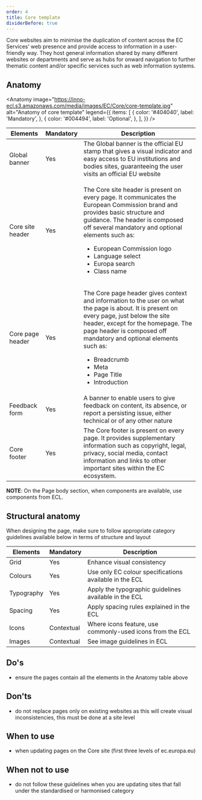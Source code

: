 ```yaml
---
order: 4
title: Core template
dividerBefore: true
---
```



<Paragraph size="lead">
  Core websites aim to minimise the duplication of content across the EC
  Services’ web presence and provide access to information in a user-friendly
  way. They host general information shared by many different websites or
  departments and serve as hubs for onward navigation to further thematic
  content and/or specific services such as web information systems.
</Paragraph>

## Anatomy

<Anatomy
  image="https://inno-ecl.s3.amazonaws.com/media/images/EC/Core/core-template.jpg"
  alt="Anatomy of core template"
  legend={{
    items: [
      {
        color: '#404040',
        label: 'Mandatory',
      },
      {
        color: '#004494',
        label: 'Optional',
      },
    ],
  }}
/>

| Elements                                                                                                | Mandatory | Description                                                                                                                                                                                                                                                                                                                                  |
| ------------------------------------------------------------------------------------------------------- | --------- | -------------------------------------------------------------------------------------------------------------------------------------------------------------------------------------------------------------------------------------------------------------------------------------------------------------------------------------------- |
| <Link to="https://webgate.ec.europa.eu/fpfis/wikis/display/webtools/Global+banner">Global banner</Link> | Yes       | The Global banner is the official EU stamp that gives a visual indicator and easy access to EU institutions and bodies sites, guaranteeing the user visits an official EU website                                                                                                                                                            |
| <Link to="/ec/core-template/site-header/">Core site header</Link>                                       | Yes       | <p>The Core site header is present on every page. It communicates the European Commission brand and provides basic structure and guidance. The header is composed off several mandatory and optional elements such as:</p><ul><li>European Commission logo</li><li>Language select</li><li>Europa search</li><li>Class name</li></ul>        |
| Core page header                                                                                        | Yes       | <p>The Core page header gives context and information to the user on what the page is about. It is present on every page, just below the site header, except for the homepage. The page header is composed off mandatory and optional elements such as:</p><ul><li>Breadcrumb</li><li>Meta</li><li>Page Title</li><li>Introduction</li></ul> |
| Feedback form                                                                                           | Yes       | A banner to enable users to give feedback on content, its absence, or report a persisting issue, either technical or of any other nature                                                                                                                                                                                                     |
| <Link to="/ec/core-template/footer/">Core footer</Link>                                                 | Yes       | The Core footer is present on every page. It provides supplementary information such as copyright, legal, privacy, social media, contact information and links to other important sites within the EC ecosystem.                                                                                                                             |

**NOTE**: On the Page body section, when components are available, use components from ECL.

## Structural anatomy

When designing the page, make sure to follow appropriate category guidelines available below in terms of structure and layout

| Elements                                                | Mandatory  | Description                                               |
| ------------------------------------------------------- | ---------- | --------------------------------------------------------- |
| <Link to="/ec/utilities/grid/">Grid</Link>              | Yes        | Enhance visual consistency                                |
| <Link to="/ec/guidelines/colours/">Colours</Link>       | Yes        | Use only EC colour specifications available in the ECL    |
| <Link to="/ec/guidelines/typography/">Typography</Link> | Yes        | Apply the typographic guidelines available in the ECL     |
| <Link to="/ec/guidelines/spacing/">Spacing</Link>       | Yes        | Apply spacing rules explained in the ECL                  |
| <Link to="/ec/guidelines/iconography/">Icons</Link>     | Contextual | Where icons feature, use commonly-used icons from the ECL |
| <Link to="/ec/guidelines/images/">Images</Link>         | Contextual | See image guidelines in ECL                               |

## Do's

- ensure the pages contain all the elements in the Anatomy table above

## Don'ts

- do not replace pages only on existing websites as this will create visual inconsistencies, this must be done at a site level

## When to use

- when updating pages on the Core site (first three levels of ec.europa.eu)

## When not to use

- do not follow these guidelines when you are updating sites that fall under the <Link to="/ec/standardised-template/">standardised</Link> or <Link to="/ec/harmonised-templates/group1/">harmonised</Link> category
